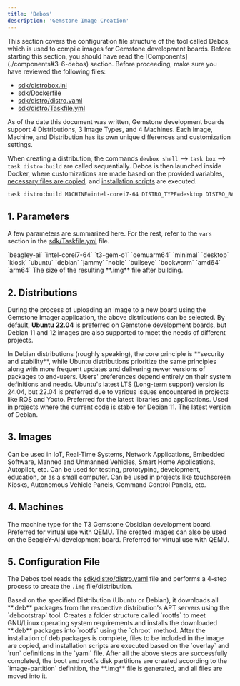 ```yaml
---
title: 'Debos'
description: 'Gemstone Image Creation'
---
```


<Note>
This section covers the configuration file structure of the tool called Debos, which is used to compile images for 
Gemstone development boards. Before starting this section, you should have read the 
[Components](./components#3-6-debos) section.
</Note>

<Tip>
Before proceeding, make sure you have reviewed the following files:

* [sdk/distrobox.ini](https://github.com/t3gemstone/sdk/blob/main/distrobox.ini)
* [sdk/Dockerfile](https://github.com/t3gemstone/sdk/blob/main/Dockerfile)
* [sdk/distro/distro.yaml](https://github.com/t3gemstone/sdk/blob/main/distro/distro.yaml)
* [sdk/distro/Taskfile.yml](https://github.com/t3gemstone/sdk/blob/main/distro/Taskfile.yml) 
</Tip>

As of the date this document was written, Gemstone development boards support 
<Tooltip tip="ubuntu-22, ubuntu-24, debian-11, debian-12">4 Distributions</Tooltip>, 
<Tooltip tip="Desktop, Kiosk, Minimal">3 Image Types</Tooltip>, and 
<Tooltip tip="beagley-ai, intel-corei7-64, t3-gem-o1, qemuarm64">4 Machines</Tooltip>.
Each Image, Machine, and Distribution has its own unique differences and customization settings.

When creating a distribution, the commands `devbox shell` --> `task box` --> `task distro:build` are called sequentially. 
Debos is then launched inside Docker, where customizations are made based on the provided variables, 
[necessary files are copied](https://github.com/t3gemstone/sdk/blob/main/distro/overlays), and 
[installation scripts](https://github.com/t3gemstone/sdk/blob/main/distro/scripts) are executed.

```bash Example
task distro:build MACHINE=intel-corei7-64 DISTRO_TYPE=desktop DISTRO_BASE=ubuntu DISTRO_SUITE=jammy IMG_SIZE=16G
```

## 1. Parameters

A few parameters are summarized here. For the rest, refer to the `vars` section in the 
[sdk/Taskfile.yml](https://github.com/t3gemstone/sdk/blob/main/Taskfile.yml) file.

<ParamField body="MACHINE" default="t3-gem-o1" required>
  `beagley-ai` `intel-corei7-64` `t3-gem-o1` `qemuarm64`
</ParamField>

<ParamField body="DISTRO_TYPE" default="desktop" required>
  `minimal` `desktop` `kiosk`
</ParamField>

<ParamField body="DISTRO_BASE" default="ubuntu" required>
  `ubuntu` `debian`
</ParamField>

<ParamField body="DISTRO_SUITE" default="jammy" required>
  `jammy` `noble` `bullseye` `bookworm`
</ParamField>

<ParamField body="DISTRO_ARCH" default="amd64" required>
  `amd64` `arm64`
</ParamField>

<ParamField body="IMG_SIZE" default="4GB">
  The size of the resulting **.img** file after building.
</ParamField>

## 2. Distributions

During the process of uploading an image to a new board using the Gemstone Imager application, the above 
distributions can be selected. By default, **Ubuntu 22.04** is preferred on Gemstone development boards, 
but Debian 11 and 12 images are also supported to meet the needs of different projects.

<Tip>
In Debian distributions (roughly speaking), the core principle is **security and stability**, while Ubuntu 
distributions prioritize the same principles along with more frequent updates and delivering newer versions of 
packages to end-users. Users' preferences depend entirely on their system definitions and needs.
</Tip>

<ParamField body="Ubuntu 22" type="DISTRO_BASE=ubuntu DISTRO_SUITE=jammy">
Ubuntu's latest LTS (Long-term support) version is 24.04, but 22.04 is preferred due to various issues encountered 
in projects like ROS and Yocto.
</ParamField>

<ParamField body="Ubuntu 24" type="DISTRO_BASE=ubuntu DISTRO_SUITE=noble">
Preferred for the latest libraries and applications.
</ParamField>

<ParamField body="Debian 11" type="DISTRO_BASE=debian DISTRO_SUITE=bullseye">
Used in projects where the current code is stable for Debian 11.
</ParamField>

<ParamField body="Debian 12" type="DISTRO_BASE=debian DISTRO_SUITE=bookworm">
The latest version of Debian.
</ParamField>

## 3. Images

<ParamField body="Minimal" type="DISTRO_TYPE=minimal">
Can be used in IoT, Real-Time Systems, Network Applications, Embedded Software, Manned and Unmanned Vehicles, 
Smart Home Applications, Autopilot, etc.
</ParamField>

<ParamField body="Desktop" type="DISTRO_TYPE=desktop">
Can be used for testing, prototyping, development, education, or as a small computer.
</ParamField>

<ParamField body="Kiosk" type="DISTRO_TYPE=kiosk">
Can be used in projects like touchscreen Kiosks, Autonomous Vehicle Panels, Command Control Panels, etc.
</ParamField>

## 4. Machines

<ParamField body="Gemstone Obsidian" type="MACHINE=t3-gem-o1 DISTRO_ARCH=arm64">
The machine type for the T3 Gemstone Obsidian development board.
</ParamField>

<ParamField body="Intel Core-i7" type="MACHINE=intel-corei7-64 DISTRO_ARCH=amd64">
Preferred for virtual use with QEMU.
</ParamField>

<ParamField body="BeagleY AI" type="MACHINE=beagley-ai DISTRO_ARCH=arm64">
The created images can also be used on the BeagleY-AI development board.
</ParamField>

<ParamField body="Qemu ARM64" type="MACHINE=qemuarm64 DISTRO_ARCH=arm64">
Preferred for virtual use with QEMU.
</ParamField>

## 5. Configuration File

The Debos tool reads the [sdk/distro/distro.yaml](https://github.com/t3gemstone/sdk/blob/main/distro/distro.yaml) 
file and performs a 4-step process to create the `.img` file/distribution.

<Steps>
  <Step title="Debootstrap/Apt">
    Based on the specified Distribution (Ubuntu or Debian), it downloads all **.deb** packages from the respective 
    distribution's APT servers using the `debootstrap` tool.
  </Step>
  <Step title="Package Installation">
    Creates a folder structure called `rootfs` to meet GNU/Linux operating system requirements and installs the 
    downloaded **.deb** packages into `rootfs` using the `chroot` method.
  </Step>
  <Step title="Customization Processes">
    After the installation of deb packages is complete, files to be included in the image are copied, and 
    installation scripts are executed based on the `overlay` and `run` definitions in the `yaml` file.
  </Step>
  <Step title="Image File Creation">
    After all the above steps are successfully completed, the boot and rootfs disk partitions are created 
    according to the `image-partition` definition, the **.img** file is generated, and all files are moved into it.
  </Step>
</Steps>
